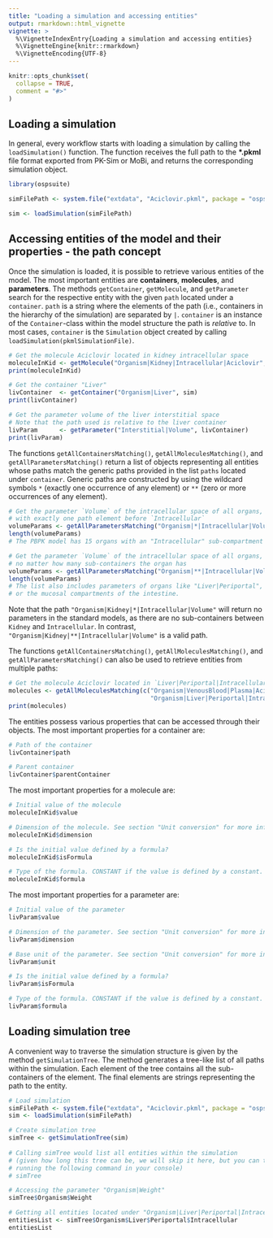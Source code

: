 ```yaml
---
title: "Loading a simulation and accessing entities"
output: rmarkdown::html_vignette
vignette: >
  %\VignetteIndexEntry{Loading a simulation and accessing entities}
  %\VignetteEngine{knitr::rmarkdown}
  %\VignetteEncoding{UTF-8}
---
```


```r
knitr::opts_chunk$set(
  collapse = TRUE,
  comment = "#>"
)
```

## Loading a simulation

In general, every workflow starts with loading a simulation by calling the `loadSimulation()` function. The function receives the full path to the **\*.pkml** file format exported from PK-Sim or MoBi, and returns the corresponding simulation object.

```r
library(ospsuite)

simFilePath <- system.file("extdata", "Aciclovir.pkml", package = "ospsuite")

sim <- loadSimulation(simFilePath)
```

## Accessing entities of the model and their properties - the path concept

Once the simulation is loaded, it is possible to retrieve various entities of the model. The most important entities are **containers**, **molecules**, and **parameters**. The methods `getContainer`, `getMolecule`, and `getParameter` search for the respective entity with the given `path` located under a `container`. `path` is a string where the elements of the path (i.e., containers in the hierarchy of the simulation) are separated by `|`. `container` is an instance of the `Container`-class within the model structure the path is *relative* to. In most cases, `container` is the `Simulation` object created by calling `loadSimulation(pkmlSimulationFile)`.

```r
# Get the molecule Aciclovir located in kidney intracellular space
moleculeInKid <- getMolecule("Organism|Kidney|Intracellular|Aciclovir", sim)
print(moleculeInKid)

# Get the container "Liver"
livContainer  <- getContainer("Organism|Liver", sim)
print(livContainer)

# Get the parameter volume of the liver interstitial space
# Note that the path used is relative to the liver container
livParam      <- getParameter("Interstitial|Volume", livContainer)
print(livParam)
```

The functions `getAllContainersMatching()`, `getAllMoleculesMatching()`, and `getAllParametersMatching()` return a list of objects representing  all entities whose paths match the generic paths provided in the list `paths` located under `container`. Generic paths are constructed by using the wildcard symbols `*` (exactly one occurrence of any element) or `**` (zero or more occurrences of any element).

```r
# Get the parameter `Volume` of the intracellular space of all organs,
# with exactly one path element before `Intracellular`
volumeParams <- getAllParametersMatching("Organism|*|Intracellular|Volume", sim)
length(volumeParams)
# The PBPK model has 15 organs with an "Intracellular" sub-compartment

# Get the parameter `Volume` of the intracellular space of all organs,
# no matter how many sub-containers the organ has
volumeParams <- getAllParametersMatching("Organism|**|Intracellular|Volume", sim)
length(volumeParams)
# The list also includes parameters of organs like "Liver|Periportal",
# or the mucosal compartments of the intestine.
```

Note that the path `"Organism|Kidney|*|Intracellular|Volume"` will return no parameters in the standard models, as there are no sub-containers between `Kidney` and `Intracellular`. 
In contrast, `"Organism|Kidney|**|Intracellular|Volume"` is a valid path.

The functions `getAllContainersMatching()`, `getAllMoleculesMatching()`, and `getAllParametersMatching()` can also be used to retrieve entities from multiple paths:

```r
# Get the molecule Aciclovir located in `Liver|Periportal|Intracellular` and `VenousBlood|Plasma`
molecules <- getAllMoleculesMatching(c("Organism|VenousBlood|Plasma|Aciclovir",
                                       "Organism|Liver|Periportal|Intracellular|Aciclovir"), sim)
print(molecules)
```

The entities possess various properties that can be accessed through their objects. The most important properties for a container are:

```r
# Path of the container
livContainer$path

# Parent container
livContainer$parentContainer
```

The most important properties for a molecule are:

```r
# Initial value of the molecule
moleculeInKid$value

# Dimension of the molecule. See section "Unit conversion" for more information.
moleculeInKid$dimension

# Is the initial value defined by a formula?
moleculeInKid$isFormula

# Type of the formula. CONSTANT if the value is defined by a constant.
moleculeInKid$formula
```

The most important properties for a parameter are:

```r
# Initial value of the parameter
livParam$value

# Dimension of the parameter. See section "Unit conversion" for more information.
livParam$dimension

# Base unit of the parameter. See section "Unit conversion" for more information.
livParam$unit

# Is the initial value defined by a formula?
livParam$isFormula

# Type of the formula. CONSTANT if the value is defined by a constant.
livParam$formula
```

## Loading simulation tree

A convenient way to traverse the simulation structure is given by the method `getSimulationTree`. The method generates a tree-like list of all paths within the simulation. Each element of the tree contains all the sub-containers of the element. The final elements are strings representing the path to the entity.

```r
# Load simulation
simFilePath <- system.file("extdata", "Aciclovir.pkml", package = "ospsuite")
sim <- loadSimulation(simFilePath)

# Create simulation tree
simTree <- getSimulationTree(sim)
 
# Calling simTree would list all entities within the simulation
# (given how long this tree can be, we will skip it here, but you can try
# running the following command in your console)
# simTree

# Accessing the parameter "Organism|Weight"
simTree$Organism$Weight

# Getting all entities located under "Organism|Liver|Periportal|Intracellular"
entitiesList <- simTree$Organism$Liver$Periportal$Intracellular
entitiesList
```
